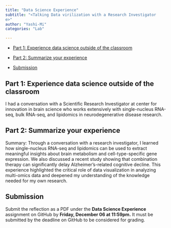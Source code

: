 ```yaml
---
title: "Data Science Experience"
subtitle: "<Talking Data virilization with a Research Investigator
e>"
author: "Yashi-Mi"
categories: "Lab"

---
```



-   [Part 1: Experience data science outside of the classroom](#part-1-experience-data-science-outside-of-the-classroom)

-   [Part 2: Summarize your experience](#part-2-summarize-your-experience)

-   [Submission](#submission)


## Part 1: Experience data science outside of the classroom {#part-1-experience-data-science-outside-of-the-classroom}

I had a conversation with a Scientific Research Investigator at center for innovation in brain science who works extensively with single-nucleus RNA-seq, bulk RNA-seq, and lipidomics in neurodegenerative disease research.


## Part 2: Summarize your experience {#part-2-summarize-your-experience}

Summary: 
Through a conversation with a research investigator, I learned how single-nucleus RNA-seq and lipidomics can be used to extract meaningful insights about brain metabolism and cell-type-specific gene expression. We also discussed a recent study showing that combination therapy can significantly delay Alzheimer’s-related cognitive decline. This experience highlighted the critical role of data visualization in analyzing multi-omics data and deepened my understanding of the knowledge needed for my own research.

## Submission {#submission}

Submit the reflection as a PDF under the **Data Science Experience** assignment on GitHub by **Friday, December 06 at 11:59pm.** It must be submitted by the deadline on GitHub to be considered for grading.